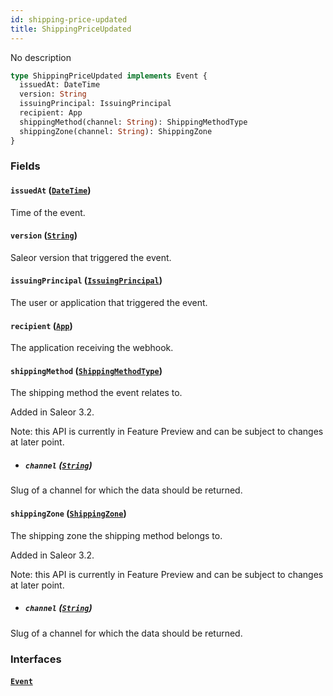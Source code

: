 ```yaml
---
id: shipping-price-updated
title: ShippingPriceUpdated
---
```


No description

```graphql
type ShippingPriceUpdated implements Event {
  issuedAt: DateTime
  version: String
  issuingPrincipal: IssuingPrincipal
  recipient: App
  shippingMethod(channel: String): ShippingMethodType
  shippingZone(channel: String): ShippingZone
}
```

### Fields

#### `issuedAt` ([`DateTime`](../../../developer/api-reference/scalars/date-time))

Time of the event.

#### `version` ([`String`](../../../developer/api-reference/scalars/string))

Saleor version that triggered the event.

#### `issuingPrincipal` ([`IssuingPrincipal`](../../../developer/api-reference/unions/issuing-principal))

The user or application that triggered the event.

#### `recipient` ([`App`](../../../developer/api-reference/objects/app))

The application receiving the webhook.

#### `shippingMethod` ([`ShippingMethodType`](../../../developer/api-reference/objects/shipping-method-type))

The shipping method the event relates to.

Added in Saleor 3.2.

Note: this API is currently in Feature Preview and can be subject to changes at later point.

- ##### `channel` ([`String`](../../../developer/api-reference/scalars/string))

Slug of a channel for which the data should be returned.

#### `shippingZone` ([`ShippingZone`](../../../developer/api-reference/objects/shipping-zone))

The shipping zone the shipping method belongs to.

Added in Saleor 3.2.

Note: this API is currently in Feature Preview and can be subject to changes at later point.

- ##### `channel` ([`String`](../../../developer/api-reference/scalars/string))

Slug of a channel for which the data should be returned.

### Interfaces

#### [`Event`](../../../developer/api-reference/interfaces/event)
